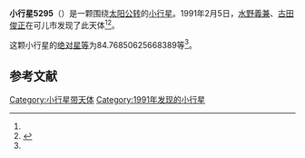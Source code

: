 {{Infobox planet
| bgcolour = #FFFFC0
| name = 5295 Masayo
| symbol = 
| image = 
| caption = 
| discovery = yes
| discovery_ref = 
| discoverer = [[水野義兼|水野義兼]]、[[古田俊正|古田俊正]]
| discovery_site = [[可儿市|可儿市]] 
| discovered = 1991年2月5日
| designations = yes
| mp_name = 
| named_after = 
| alt_names = 1991 CE/ 1952 BX1 / 1969 EQ1 / 1978 WD3
| mp_category = [[主带小行星|主带小行星]]
| orbit_ref = <ref name="a">[http://ssd.jpl.nasa.gov/sbdb.cgi?sstr=5295 5295 Masayo] {{Wayback|url=http://ssd.jpl.nasa.gov/sbdb.cgi?sstr=5295 |date=20210717083130 }}，小行星數據庫瀏覽器（JPL Small-Body Database Browser）－[[美国国家航空航天局|美国国家航空航天局]]喷气推进实验室</ref>
| epoch = 2456400.5 (2013年4月18日更新)
| aphelion = {{convert|3.429171712757602|AU|km|3|abbr=on|lk=out}}
| perihelion = {{convert|2.869110104974405|AU|km|3|abbr=on}}
| semimajor = {{convert|3.149140908866003|AU|km|3|abbr=on}}
| eccentricity = 0.08892292
| period = 2041.204736 [[日|日]]<br />5.59[[儒略年|儒略年]]
| avg_speed = 
| inclination = 6.318607978986131
| asc_node = 82.25765221054502
| mean_anomaly = 
| arg_peri = 84.76850625668389
| satellites = 
| physical_characteristics = yes
| dimensions = 
| mass = 
| density = 
| surface_grav = 
| escape_velocity = 
| sidereal_day = 
| axial_tilt = 
| pole_ecliptic_lat = 
| pole_ecliptic_lon = 
| albedo = 
| temperatures= 
| temp_name1 = 
| mean_temp_1 = 
| max_temp_1 = 
| temp_name2 = 
| max_temp_2 = 
| spectral_type = 
| abs_magnitude = 84.76850625668389
}}

'''小行星5295'''（{{lang-en|5295 Masayo}}）是一颗围绕[[太阳|太阳]][[公转|公转]]的[[小行星|小行星]]。1991年2月5日，[[水野義兼|水野義兼]]、[[古田俊正|古田俊正]]在可儿市发现了此天体<ref name="a" /><ref>{{cite news|title=小行星列表|url=http://cfa-www.harvard.edu/iau/lists/NumberedMPs.txt|accessdate=2013-07-08|newspaper=哈佛大学|archive-date=2008-05-17|archive-url=https://web.archive.org/web/20080517010638/http://cfa-www.harvard.edu/iau/lists/NumberedMPs.txt|dead-url=no}}</ref>。

这颗小行星的[[绝对星等|绝对星等]]为84.76850625668389等<ref name="a" />。

==参考文献==
{{reflist}}
{{Minor Planet Number|[[小行星5294|小行星5294]]|[[小行星5296|小行星5296]]}}

{{小天体}}

[[Category:小行星带天体|Category:小行星带天体]]
[[Category:1991年发现的小行星|Category:1991年发现的小行星]]

{{asteroid-stub}}